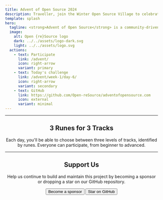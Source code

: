 ```yaml
---
title: Advent of Open Source 2024
description: Traveller, join the Winter Open Source Village to celebrate the season of sharing. Choose amongst the three runes to embark on your journey.
template: splash
hero:
  tagline: <strong>Advent of Open Source</strong> is a community-driven event that aims to introduce newcomers to Open Source Software development, and to help all participants to create or enhance their repositories.
  image:
    alt: Open {re}Source logo
    dark: ../../assets/logo-dark.svg
    light: ../../assets/logo.svg
  actions:
    - text: Participate
      link: /advent/
      icon: right-arrow
      variant: primary
    - text: Today's challenge
      link: /advent/week-1/day-6/
      icon: right-arrow
      variant: secondary
    - text: GitHub
      link: https://github.com/Open-reSource/adventofopensource.com
      icon: external
      variant: minimal
---
```



<Banner />

<hr style="margin: 0; padding: 0" />

<section class="homepage-section">
	<div class="container" style="justify-content: center; display: flex">
		<div class="content" style="text-align: center">
			<h2>3 Runes for 3 Tracks</h2>
			<p>
				Each day, you'll be able to choose between three levels of tracks, identified by runes. Everyone can participate, from beginner to advanced.
			</p>
		</div>
	</div>
  <Runes />
</section>

<hr style="margin: 0; padding: 0" />

<section class="homepage-section">
	<div class="container" style="justify-content: center; display: flex">
		<div class="content" style="text-align: center">
			<h2>Support Us</h2>
			<p>
				Help us continue to build and maintain this project by becoming a sponsor or dropping a star on our GitHub
				repository.
			</p>
			<div class="actions" style="justify-content: center">
				<Button href="https://github.com/sponsors/Open-reSource" class="action action-secondary">
					<Icon name="heart" />
					<span>Become a sponsor</span>
				</Button>
				<Button href="https://github.com/Open-reSource/adventofopensource.com" class="action action-outline">
					<Icon name="star" />
					<span>Star on GitHub</span>
				</Button>
			</div>
		</div>
	</div>
</section>
